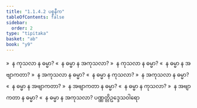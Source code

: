 ```yaml
---
title: "1.1.4.2 ပစ္စနီက"
tableOfContents: false
sidebar:
  order: 2
type: "tipitaka"
basket: "ab"
book: "y9"
---
```



<DynamicBreadcrumb />

<Division number="14" book="y9" e="ch" v="35" p="3">

<Paragraph number="62" book="y9">
»  န ကုသလာ န ဓမ္မာ?
</Paragraph>

<Paragraph number="63" book="y9">
«  န ဓမ္မာ န အကုသလာ?
</Paragraph>

<Paragraph number="64" book="y9">
»  န ကုသလာ န ဓမ္မာ?
</Paragraph>

<Paragraph number="65" book="y9">
«  န ဓမ္မာ န အဗျာကတာ?
</Paragraph>

</Division>
<Division number="15" book="y9" e="ch" v="35" p="3">

<Paragraph number="66" book="y9">
»  န အကုသလာ န ဓမ္မာ?
</Paragraph>

<Paragraph number="67" book="y9">
«  န ဓမ္မာ န ကုသလာ?
</Paragraph>

<Paragraph number="68" book="y9">
»  န အကုသလာ န ဓမ္မာ?
</Paragraph>

<Paragraph number="69" book="y9">
«  န ဓမ္မာ န အဗျာကတာ?
</Paragraph>

</Division>
<Division number="16" book="y9" e="ch" v="35" p="3">

<Paragraph number="70" book="y9">
»  န အဗျာကတာ န ဓမ္မာ?
</Paragraph>

<Paragraph number="71" book="y9">
«  န ဓမ္မာ န ကုသလာ?
</Paragraph>

<Paragraph number="72" book="y9">
»  န အဗျာကတာ န ဓမ္မာ?
</Paragraph>

<Paragraph number="73" book="y9">
«  န ဓမ္မာ န အကုသလာ?

</Paragraph>
</Division>

<Paragraph number="74" type="center" book="y9">
ပဏ္ဏတ္တိဥဒ္ဒေသဝါရော
</Paragraph>